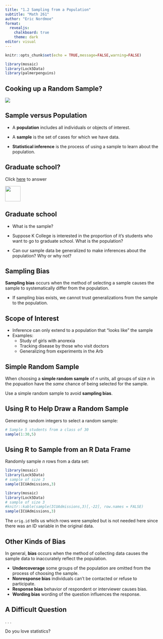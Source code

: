 ```yaml
---
title: "1.2 Sampling from a Population"
subtitle: "Math 261"
author: "Eric Nordmoe"
format:
  revealjs:
    chalkboard: true
    theme: dark
editor: visual
---
```


```r
knitr::opts_chunk$set(echo = TRUE,message=FALSE,warning=FALSE)
```

```r
library(mosaic)
library(Lock5Data)
library(palmerpenguins)
```

## Cooking up a Random Sample?

![](figs/A_woman_taste_testing_her_cooking_soup_110425-232575-826009.jpg){fig-alt="woman tasting soup"}

## Sample versus Population

::: incremental
-   A **population** includes all individuals or objects of interest.

-   A **sample** is the set of cases for which we have data.

-   **Statistical inference** is the process of using a sample to learn about the population.
:::

## Graduate school?

Click [here](https://goo.gl/forms/SUA7JeE9xulEt94K3) to answer

![](figs/gs_survey_qr.png){width="50"}

## Graduate school

-   What is the sample?

-   Suppose K College is interested in the proportion of it’s students who want to go to graduate school. What is the population?

-   Can our sample data be generalized to make inferences about the population? Why or why not?

## Sampling Bias

**Sampling bias** occurs when the method of selecting a sample causes the sample to systematically differ from the population.

-   If sampling bias exists, we cannot trust generalizations from the sample to the population.

## Scope of Interest

-   Inference can only extend to a population that "looks like" the sample\
-   Examples:
    -   Study of girls with anorexia\
    -   Tracking disease by those who visit doctors\
    -   Generalizing from experiments in the Arb

## Simple Random Sample {.build}

When choosing a **simple random sample** of $n$ units, all groups of size $n$ in the popuation have the *same* chance of being selected for the sample.

Use a simple random sample to avoid **sampling bias**.

## Using R to Help Draw a Random Sample

Generating random integers to select a random sample:

```r
# Sample 5 students from a class of 30
sample(1:30,5)
```

## Using R to Sample from an R Data Frame {.smaller}

Randomly sample $n$ rows from a data set:

```r
library(mosaic)
library(Lock5Data)
# sample of size 3
sample(ICUAdmissions,3)
```

```r
library(mosaic)
library(Lock5Data)
# sample of size 3
#knitr::kable(sample(ICUAdmissions,3)[,-22], row.names = FALSE)
sample(ICUAdmissions,3)
```

::: footnote
The `orig.id` tells us which rows were sampled but is not needed here since there was an ID variable in the original data.
:::

## Other Kinds of Bias

In general, **bias** occurs when the method of collecting data causes the sample data to inaccurately reflect the population.

::: incremental
-   **Undercoverage** some groups of the population are omitted from the process of choosing the sample.\
-   **Nonresponse bias** individuals can’t be contacted or refuse to participate.\
-   **Response bias** behavior of respondent or interviewer causes bias.\
-   **Wording bias** wording of the question influences the response.
:::

## A Difficult Question

. . .

Do you love statistics?
